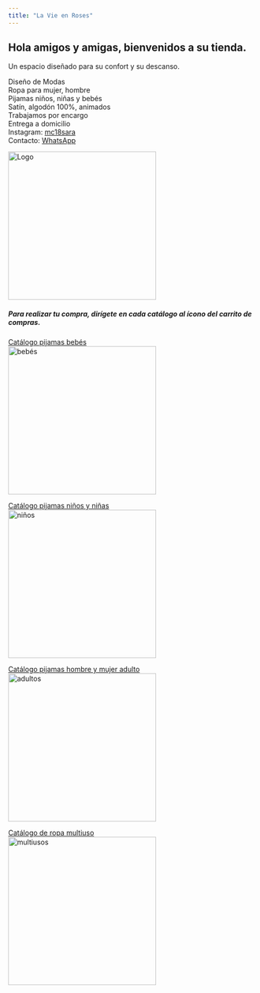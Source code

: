 ---
title: "La Vie en Roses"
---


## Hola amigos y amigas, bienvenidos a su tienda.
Un espacio diseñado para su confort y su descanso.
 
Diseño de Modas\
Ropa para mujer, hombre\
Pijamas niños, niñas y bebés\
Satín, algodón 100%, animados\
Trabajamos por encargo\
Entrega a domicilio\
Instagram: [mc18sara](https://instagram.com/mc18sara?igshid=MDM4ZDc5MmU=)\
Contacto: [WhatsApp](https://wa.me/50684135380?text=Hola%20La%20Vie%20en%20Roses)\

<img src="img/logo.PNG" alt="Logo" width="300" height="">

##### Para realizar tu compra, dirígete en cada catálogo al ícono del carrito de compras.

[Catálogo pijamas bebés](img/Catbebes.pdf)\
<img src="img/bebés.jpeg" alt="bebés" width="300" height="">

[Catálogo pijamas niños y niñas](img/CatNiñosNiñas.pdf)\
<img src="img/niños.jpeg" alt="niños" width="300" height="">

[Catálogo pijamas hombre y mujer adulto](img/Catpijamaadulto.pdf)\
<img src="img/adultos.PNG" alt="adultos" width="300" height="">

[Catálogo de ropa multiuso](img/CatMultiusos.pdf)\
<img src="img/multiusos.jpeg" alt="multiusos" width="300" height="">
